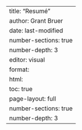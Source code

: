 
---
title: "Resumé"
author: Grant Bruer
date: last-modified
number-sections: true
number-depth: 3
editor: visual
format:
  html:
    toc: true
    page-layout: full
    number-sections: true
    number-depth: 3
---

